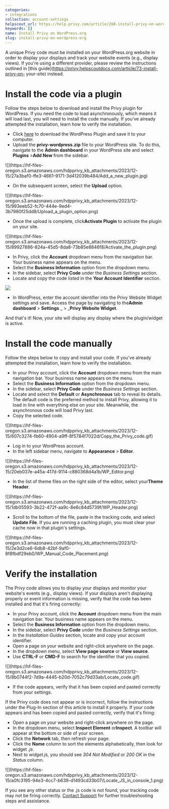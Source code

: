 ```yaml
---
categories:
- integrations
collection: account-settings
helpscout_url: https://help.privy.com/article/288-install-privy-on-wordpress-org
keywords: []
name: Install Privy on WordPress.org
slug: install-privy-on-wordpress-org
---
```

A unique Privy code must be installed on your WordPress.org website in order
to display your displays and track your website events (e.g., display views).
If you're using a different provider, please review the instructions outlined
in [this guide](https://privy.helpscoutdocs.com/article/73-install-privy-on-
your-site) instead.

# Install the code via a plugin

Follow the steps below to download and install the Privy plugin for WordPress.
If you need the code to load asynchronously, which means it will load last,
you will need to install the code manually. If you've already attempted the
installation, learn how to verify the installation.

  * Click [here](https://s3.amazonaws.com/privy-production/assets/privy-wordpress-latest.zip) to download the WordPress Plugin and save it to your computer.
  * Upload the **privy-wordpress.zip** file to your WordPress site. To do this, navigate to the **Admin dashboard** in your WordPress site and select **Plugins** >**Add New** from the sidebar. 

![](https://hf-files-
oregon.s3.amazonaws.com/hdpprivy_kb_attachments/2023/12-15/27a3baf0-ffe3-4661-9171-3d412039b484/Add_a_new_plugin.jpg)

  * On the subsequent screen, select the **Upload** option. 

![](https://hf-files-
oregon.s3.amazonaws.com/hdpprivy_kb_attachments/2023/12-15/993eeb52-fc70-444e-9ed4-3b7980f25dd8/Upload_a_plugin_option.png)

  * Once the upload is complete, click**Activate Plugin** to activate the plugin on your site.

![](https://hf-files-
oregon.s3.amazonaws.com/hdpprivy_kb_attachments/2023/12-15/89927886-824a-45d5-8da8-73b85e8846f8/Activate_the_plugin.png)

  * In Privy, click the **Account** dropdown menu from the navigation bar. Your business name appears on the menu. 
  * Select the **Business Information** option from the dropdown menu. 
  * In the sidebar, select **Privy Code** under the  _Business Settings_ section. 
  * Locate and copy the code listed in the **Your Account Identifier** section. 

![](https://s3.amazonaws.com/helpscout.net/docs/assets/6606da67f4bb664508693b91/images/66b12c458919a15d1b1d26b6/file-R22Kys87jr.gif)

  * In WordPress, enter the account identifier into the Privy Website Widget settings and save. Access the page by navigating to the**Admin dashboard** > **Settings** _ > _**Privy Website Widget**. 

And that's it! Now, your site will display any display where the plugin/widget
is active.

# Install the code manually

Follow the steps below to copy and install your code. If you've already
attempted the installation, learn how to verify the installation.

  * In your Privy account, click the **Account** dropdown menu from the main navigation bar. Your business name appears on the menu. 
  * Select the **Business Information** option from the dropdown menu. 
  * In the sidebar, select **Privy Code** under the  _Business Settings_ section. 
  * Locate and select the **Default** or **Asynchronous** tab to reveal its details. The default code is the preferred method to install Privy, allowing it to load in line with everything else on your site. Meanwhile, the asynchronous code will load Privy last. 
  * Copy the selected code.

![](https://hf-files-
oregon.s3.amazonaws.com/hdpprivy_kb_attachments/2023/12-15/607c3274-fb60-4904-a9ff-8f5784f7022d/Copy_the_Privy_code.gif)

  * Log in to your WordPress account.
  * In the left sidebar menu, navigate to **Appearance** > **Editor**.

![](https://hf-files-
oregon.s3.amazonaws.com/hdpprivy_kb_attachments/2023/12-15/20eb037e-a45a-417d-9114-c880368d4a1b/WP_Editor.png)

  * In the list of theme files on the right side of the editor, select your**Theme Header**.

![](https://hf-files-
oregon.s3.amazonaws.com/hdpprivy_kb_attachments/2023/12-15/1db05593-3b22-472f-aa9c-8e6c84d5739f/WP_Header.png)

  * Scroll to the bottom of the file, paste in the tracking code, and select **Update File**. If you are running a caching plugin, you must clear your cache now in that plugin's settings.

![](https://hf-files-
oregon.s3.amazonaws.com/hdpprivy_kb_attachments/2023/12-15/2e3d2ce6-6db8-42bf-9af0-8f8fbdf29eb0/WP_Manual_Code_Placement.png)

# Verify the installation

The Privy code allows you to display your displays and monitor your website's
events (e.g., display views). If your displays aren't displaying properly or
event information is missing, verify that the code has been installed and that
it's firing correctly:

  * In your Privy account, click the **Account** dropdown menu from the main navigation bar. Your business name appears on the menu. 
  * Select the **Business Information** option from the dropdown menu. 
  * In the sidebar, select **Privy Code** under the  _Business Settings_ section. 
  * In the _Installation Guides_ section, locate and copy your account identifier. 
  * Open a page on your website and right-click anywhere on the page.
  * In the dropdown menu, select **View page source** or **View source**.
  * Use **CTRL-F** or **CMD-F** to search for the identifier that you copied.

![](https://hf-files-
oregon.s3.amazonaws.com/hdpprivy_kb_attachments/2023/12-15/8b0744f2-7d9a-4445-b20d-7052c79d33ab/Locate_code.gif)

  * If the code appears, verify that it has been copied and pasted correctly from your settings.

If the Privy code does not appear or is incorrect, follow the instructions
under the Plug-In section of this article to install it properly. If your code
appears and has been copied and pasted correctly, verify that it's firing:

  * Open a page on your website and right-click anywhere on the page.
  * In the dropdown menu, select **Inspect Element** or**Inspect**. A toolbar will appear at the bottom or side of your screen.
  * Click the **Network** tab, then refresh your page. 
  * Click the **Name** column to sort the elements alphabetically, then look for widget _.js_. 
  * Next to _widget.js,_ you should see  _304 Not Modified_ or  _200 OK_ in the  _Status_ column.

![](https://hf-files-
oregon.s3.amazonaws.com/hdpprivy_kb_attachments/2023/12-15/a0fc3195-94e3-4cc7-b639-d1493cd33b07/Locate_JS_in_console_1.png)

If you see any other status or the .js code is not found, your tracking code
may not be firing correctly. [Contact
](mailto:support@privy.com)[Support](mailto:support@privy.com) for further
troubleshooting steps and assistance.

